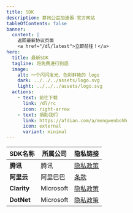 ```yaml
---
title: SDK
description: 慕讯公益加速器-官方网站
tableOfContents: false
banner:
  content: |
    返回最新协议页面
    <a href="/dl/latest">立即前往！</a>
hero:
  title: 最新SDK
  tagline: 将免费进行到底
  image:
    alt: 一个闪闪发光、色彩鲜艳的 logo
    dark: ../../../assets/logo.svg
    light: ../../../assets/logo.svg
  actions:
    - text: 前往下载
      link: /dl/rc
      icon: right-arrow
    - text: 捐助我们
      link: https://afdian.com/a/mengwenbohh
      icon: external
      variant: minimal
---
```


| SDK名称              | 所属公司     | 隐私链接                          |
|---------------------|-------------|-----------------------------------|
| **腾讯**             | 腾讯        |[隐私政策](https://privacy.qq.com)|
| **阿里云**           | 阿里巴巴     |[条款](https://terms.aliyun.com)|
| **Clarity**         | Microsoft   |[隐私政策](https://www.microsoft.com/privacy/privacystatement)|
| **DotNet**          | Microsoft   |[隐私政策](https://www.microsoft.com/privacy/privacystatement)|